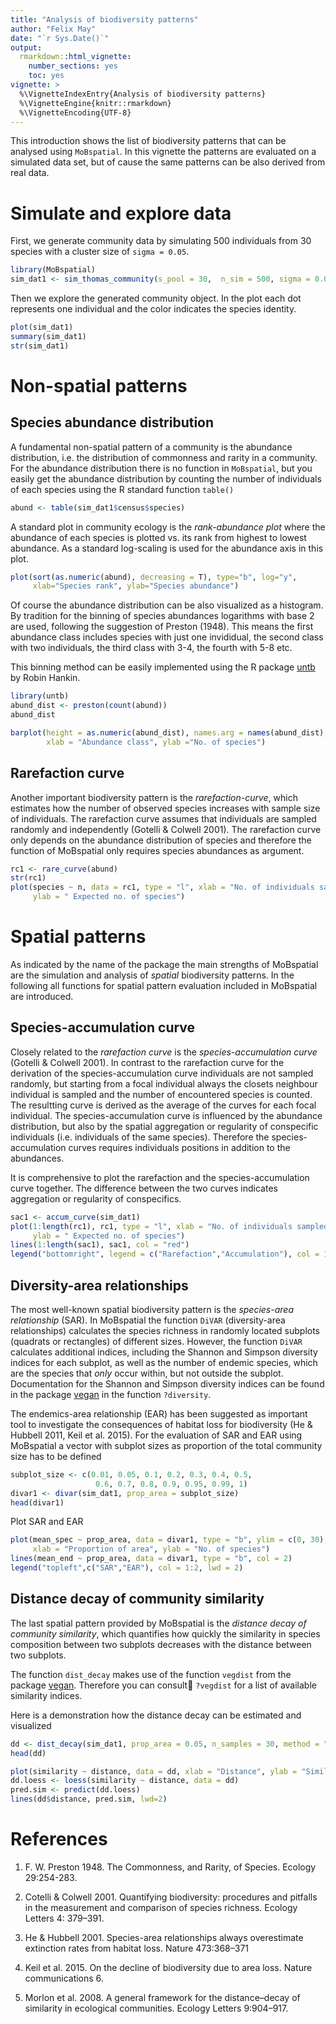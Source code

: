 ```yaml
---
title: "Analysis of biodiversity patterns"
author: "Felix May"
date: "`r Sys.Date()`"
output: 
  rmarkdown::html_vignette:
    number_sections: yes
    toc: yes
vignette: >
  %\VignetteIndexEntry{Analysis of biodiversity patterns}
  %\VignetteEngine{knitr::rmarkdown}
  %\VignetteEncoding{UTF-8}
---
```


This introduction shows the list of biodiversity patterns that can be analysed
using `MoBspatial`. In this vignette the patterns are evaluated on a simulated
data set, but of cause the same patterns can be also derived from real data.

# Simulate and explore data

First, we generate community data by simulating 500 individuals from 30 species
with a cluster size of `sigma = 0.05`.

```r
library(MoBspatial)
sim_dat1 <- sim_thomas_community(s_pool = 30,  n_sim = 500, sigma = 0.05)
```

Then we explore the generated community object. In the plot each dot represents one individual and the color indicates the species
identity.

```r
plot(sim_dat1)
summary(sim_dat1)
str(sim_dat1)
```

# Non-spatial patterns

## Species abundance distribution

A fundamental non-spatial pattern of a community is the abundance distribution,
i.e. the distribution of commonness and rarity in a community. For the abundance
distribution there is no function in `MoBspatial`, but you easily get the 
abundance distribution by counting the number of individuals of each species using
the R standard function `table()`

```r
abund <- table(sim_dat1$census$species)
```

A standard plot in community ecology is the *rank-abundance plot* where the 
abundance of each species is plotted vs. its rank from highest to lowest abundance.
As a standard log-scaling is used for the abundance axis in this plot.

```r
plot(sort(as.numeric(abund), decreasing = T), type="b", log="y",
     xlab="Species rank", ylab="Species abundance")
```

Of course the abundance distribution can be also visualized as a histogram. 
By tradition for the binning of species abundances logarithms with base 2 are used,
following the suggestion of Preston (1948).
This means the first abundance class includes species with just one invididual,
the second class with two individuals, the third class with 3-4, the fourth with
5-8 etc.

This binning method can be easily implemented using the R package [untb](https://CRAN.R-project.org/package=untb) by
Robin Hankin. 

```r
library(untb)
abund_dist <- preston(count(abund))
abund_dist

barplot(height = as.numeric(abund_dist), names.arg = names(abund_dist),
        xlab = "Abundance class", ylab ="No. of species")
```

## Rarefaction curve

Another important biodiversity pattern is the *rarefaction-curve*, which estimates
how the number of observed species increases with sample size of individuals.
The rarefaction curve assumes that individuals are sampled randomly and
independently (Gotelli & Colwell 2001). The rarefaction curve only depends on 
the abundance distribution of species and therefore the function of MoBspatial only
requires species abundances as argument.

```r
rc1 <- rare_curve(abund)
str(rc1)
plot(species ~ n, data = rc1, type = "l", xlab = "No. of individuals sampled",
     ylab = " Expected no. of species")
```

# Spatial patterns

As indicated by the name of the package the main strengths of MoBspatial are the
simulation and analysis of *spatial* biodiversity patterns. In the following all
functions for spatial pattern evaluation included in MoBspatial are introduced.

## Species-accumulation curve

Closely related to the *rarefaction curve* is the *species-accumulation curve*
(Gotelli & Colwell 2001). In contrast to the rarefaction curve for the derivation
of the species-accumulation curve individuals are not sampled randomly, but starting
from a focal individual always the closets neighbour individual is sampled and the
number of encountered species is counted. The resultting curve is derived as the 
average of the curves for each focal individual. The species-accumulation curve
is influenced by the abundance distribution, but also by the spatial aggregation
or regularity of conspecific individuals (i.e. individuals of the same species).
Therefore the species-accumulation curves requires individuals positions in addition
to the abundances.

It is comprehensive to plot the rarefaction and the species-accumulation curve
together. The difference between the two curves indicates aggregation or regularity
of conspecifics.

```r
sac1 <- accum_curve(sim_dat1)
plot(1:length(rc1), rc1, type = "l", xlab = "No. of individuals sampled",
     ylab = " Expected no. of species")
lines(1:length(sac1), sac1, col = "red")
legend("bottomright", legend = c("Rarefaction","Accumulation"), col = 1:2, lwd = 2)
```

## Diversity-area relationships

The most well-known spatial biodiversity pattern is the *species-area relationship* 
(SAR). In MoBspatial the function `DiVAR` (diversity-area relationships) calculates
the species richness in randomly located subplots (quadrats or rectangles) of 
different sizes. However, the function `DiVAR` calculates additional indices,
including the Shannon and Simpson diversity indices for each subplot, as well
as the number of endemic species, which are the species that *only* occur within, 
but not outside the subplot. Documentation for the Shannon and Simpson diversity
indices can be found in the package [vegan](https://cran.r-project.org/package=vegan)
in the function `?diversity`. 

The endemics-area relationship (EAR) has been suggested as important tool to
investigate the consequences of habitat loss for biodiversity (He & Hubbell 2011,
Keil et al. 2015). For the evaluation of SAR and EAR using MoBspatial a vector
with subplot sizes as proportion of the total community size has to be defined

```r
subplot_size <- c(0.01, 0.05, 0.1, 0.2, 0.3, 0.4, 0.5, 
                   0.6, 0.7, 0.8, 0.9, 0.95, 0.99, 1)
divar1 <- divar(sim_dat1, prop_area = subplot_size)
head(divar1)
```
Plot SAR and EAR

```r
plot(mean_spec ~ prop_area, data = divar1, type = "b", ylim = c(0, 30),
     xlab = "Proportion of area", ylab = "No. of species")
lines(mean_end ~ prop_area, data = divar1, type = "b", col = 2)
legend("topleft",c("SAR","EAR"), col = 1:2, lwd = 2)
```

## Distance decay of community similarity

The last spatial pattern provided by MoBspatial is the *distance decay of
community similarity*, which quantifies how quickly the similarity in species
composition between two subplots decreases with the distance between two subplots.

The function `dist_decay` makes use of the function `vegdist` from the package
[vegan](https://cran.r-project.org/package=vegan). Therefore you can consult
`?vegdist` for a list of available similarity indices.

Here is a demonstration how the distance decay can be estimated and visualized

```r
dd <- dist_decay(sim_dat1, prop_area = 0.05, n_samples = 30, method = "jaccard")
head(dd)

plot(similarity ~ distance, data = dd, xlab = "Distance", ylab = "Similarity")
dd.loess <- loess(similarity ~ distance, data = dd)
pred.sim <- predict(dd.loess)
lines(dd$distance, pred.sim, lwd=2)
```


# References

1. F. W. Preston 1948. The Commonness, and Rarity, of Species. Ecology 29:254-283.

2. Cotelli & Colwell 2001. Quantifying biodiversity: procedures and pitfalls in 
the measurement and comparison of species richness. Ecology Letters 4: 379–391.

3. He & Hubbell 2001. Species-area relationships always overestimate extinction
rates from habitat loss. Nature 473:368–371

4. Keil et al. 2015. On the decline of biodiversity due to area loss. 
Nature communications 6.

5. Morlon et al. 2008. A general framework for the distance–decay of similarity in ecological communities.
Ecology Letters 9:904–917.
